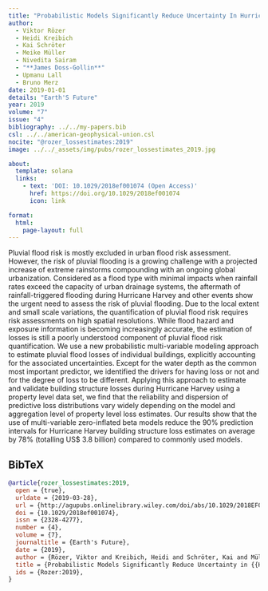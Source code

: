 ```yaml
---
title: "Probabilistic Models Significantly Reduce Uncertainty In Hurricane Harvey Pluvial Flood Loss Estimates"
author:
  - Viktor Rözer
  - Heidi Kreibich
  - Kai Schröter
  - Meike Müller
  - Nivedita Sairam
  - "**James Doss-Gollin**"
  - Upmanu Lall
  - Bruno Merz
date: 2019-01-01
details: "Earth'S Future"
year: 2019
volume: "7"
issue: "4"
bibliography: ../../my-papers.bib
csl: ../../american-geophysical-union.csl
nocite: "@rozer_lossestimates:2019"
image: ../../_assets/img/pubs/rozer_lossestimates_2019.jpg

about:
  template: solana
  links:
    - text: 'DOI: 10.1029/2018ef001074 (Open Access)'
      href: https://doi.org/10.1029/2018ef001074
      icon: link

format:
  html:
    page-layout: full
---
```


Pluvial flood risk is mostly excluded in urban flood risk assessment. However, the risk of pluvial flooding is a growing challenge with a projected increase of extreme rainstorms compounding with an ongoing global urbanization. Considered as a flood type with minimal impacts when rainfall rates exceed the capacity of urban drainage systems, the aftermath of rainfall-triggered flooding during Hurricane Harvey and other events show the urgent need to assess the risk of pluvial flooding. Due to the local extent and small scale variations, the quantification of pluvial flood risk requires risk assessments on high spatial resolutions. While flood hazard and exposure information is becoming increasingly accurate, the estimation of losses is still a poorly understood component of pluvial flood risk quantification. We use a new probabilistic multi-variable modeling approach to estimate pluvial flood losses of individual buildings, explicitly accounting for the associated uncertainties. Except for the water depth as the common most important predictor, we identified the drivers for having loss or not and for the degree of loss to be different. Applying this approach to estimate and validate building structure losses during Hurricane Harvey using a property level data set, we find that the reliability and dispersion of predictive loss distributions vary widely depending on the model and aggregation level of property level loss estimates. Our results show that the use of multi-variable zero-inflated beta models reduce the 90\% prediction intervals for Hurricane Harvey building structure loss estimates on average by 78\% (totalling US\$ 3.8 billion) compared to commonly used models.

## BibTeX

```bibtex
@article{rozer_lossestimates:2019,
  open = {true},
  urldate = {2019-03-28},
  url = {http://agupubs.onlinelibrary.wiley.com/doi/abs/10.1029/2018EF001074},
  doi = {10.1029/2018ef001074},
  issn = {2328-4277},
  number = {4},
  volume = {7},
  journaltitle = {Earth's Future},
  date = {2019},
  author = {Rözer, Viktor and Kreibich, Heidi and Schröter, Kai and Müller, Meike and Sairam, Nivedita and Doss-Gollin, James and Lall, Upmanu and Merz, Bruno},
  title = {Probabilistic Models Significantly Reduce Uncertainty in {{Hurricane Harvey}} Pluvial Flood Loss Estimates},
  ids = {Rozer:2019},
}
```